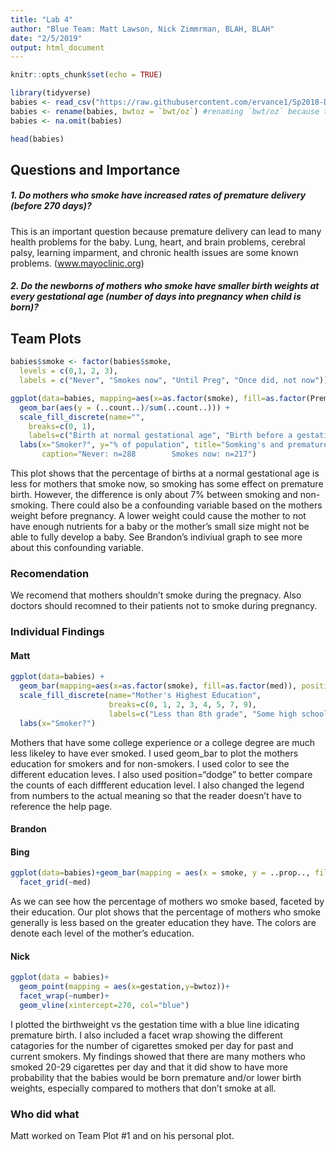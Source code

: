 ```yaml
---
title: "Lab 4"
author: "Blue Team: Matt Lawson, Nick Zimmrman, BLAH, BLAH"
date: "2/5/2019"
output: html_document
---
```

  
  
    
    
    
    
     
     


```r
knitr::opts_chunk$set(echo = TRUE)
```


```r
library(tidyverse)
babies <- read_csv("https://raw.githubusercontent.com/ervance1/Sp2018-Data-Science-repo/master/babies2a.dat")
babies <- rename(babies, bwtoz = `bwt/oz`) #renaming `bwt/oz` because the "/" sign requires special care
babies <- na.omit(babies)
```
```r
head(babies)
```



## Questions and Importance

##### 1. Do mothers who smoke have increased rates of premature delivery (before 270 days)?
  This is an important question because premature delivery can lead to many health problems for the baby. Lung, heart, and brain problems, cerebral palsy, learning imparment, and chronic health issues are some known problems.
  ([www.mayoclinic.org](https://www.mayoclinic.org/diseases-conditions/premature-birth/symptoms-causes/syc-20376730))

##### 2. Do the newborns of mothers who smoke have smaller birth weights at every gestational age (number of days into pregnancy when child is born)?




## Team Plots
```r

babies$smoke <- factor(babies$smoke,
  levels = c(0,1, 2, 3),
  labels = c("Never", "Smokes now", "Until Preg", "Once did, not now"))
```

```r
ggplot(data=babies, mapping=aes(x=as.factor(smoke), fill=as.factor(Premature)))+
  geom_bar(aes(y = (..count..)/sum(..count..))) +
  scale_fill_discrete(name="",
    breaks=c(0, 1),
    labels=c("Birth at normal gestational age", "Birth before a gestational age of 270 days")) +
  labs(x="Smoker?", y="% of population", title="Somking's and premature births",
       caption="Never: n=288        Smokes now: n=217")
```

This plot shows that the percentage of births at a normal gestational age is less for mothers that smoke now, so smoking has some effect on premature birth. However, the difference is only about 7% between smoking and non-smoking. There could also be a confounding variable based on the mothers weight before pregnancy. A lower weight could cause the mother to not have enough nutrients for a baby or the mother's small size might not be able to fully develop a baby. See Brandon's indiviual graph to see more about this confounding variable.

### Recomendation
We recomend that mothers shouldn't smoke during the pregnacy. Also doctors should recomned to their patients not to smoke during pregnancy.

### Individual Findings


#### Matt

```r
ggplot(data=babies) + 
  geom_bar(mapping=aes(x=as.factor(smoke), fill=as.factor(med)), position="dodge") + 
  scale_fill_discrete(name="Mother's Highest Education",
                      breaks=c(0, 1, 2, 3, 4, 5, 7, 9),
                      labels=c("Less than 8th grade", "Some high school", "High school graduate", "High school + trade school", "some college", "College graduate", "trade school", "Unknown")) +
  labs(x="Smoker?")
```

Mothers that have some college experience or a college degree are much less likeley to have ever smoked.
I used geom_bar to plot the mothers education for smokers and for non-smokers. I used color to see the different education leves. I also used position="dodge" to better compare the counts of each diffferent education level. I also changed the legend from numbers to the actual meaning so that the reader doesn't have to reference the help page.


#### Brandon


#### Bing
```r
ggplot(data=babies)+geom_bar(mapping = aes(x = smoke, y = ..prop.., fill = med)) + 
  facet_grid(~med)
```

As we can see how the percentage of mothers wo smoke based, faceted by their education. Our plot shows that the percentage of mothers who smoke generally is less based on the greater education they have. The colors are denote each level of the mother's education.

#### Nick
```r
ggplot(data = babies)+
  geom_point(mapping = aes(x=gestation,y=bwtoz))+
  facet_wrap(~number)+
  geom_vline(xintercept=270, col="blue")
```

I plotted the birthweight vs the gestation time with a blue line idicating premature birth.
I also included a facet wrap showing the different catagories for the number of cigarettes smoked per day for past and current smokers. My findings showed that there are many mothers who smoked 20-29 cigarettes per day and that it did show to have more probability that the babies would be born premature and/or lower birth weights, especially compared to mothers that don't smoke at all.  


### Who did what
Matt worked on Team Plot #1 and on his personal plot.